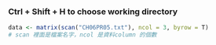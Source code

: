 ### Ctrl + Shift + H to choose working directory

```r
data <- matrix(scan("CH06PR05.txt"), ncol = 3, byrow = T)
# scan 裡面是檔案名字，ncol 是資料column 的個數
```
